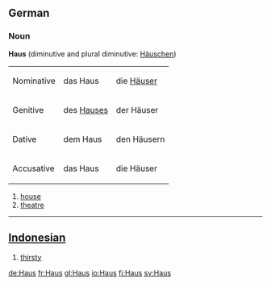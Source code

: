 ==German==

===Noun===
'''Haus''' {{n}} (diminutive and plural diminutive: [[Häuschen]])

<table>
<tr><td>Nominative</td><td>das Haus</td><td>die [[Häuser]]</td></tr>
<tr><td>Genitive</td><td>des [[Hauses]]</td><td>der Häuser</td></tr>
<tr><td>Dative</td><td>dem Haus</td><td>den Häusern</td></tr>
<tr><td>Accusative</td><td>das Haus</td><td>die Häuser</td></tr>
</table>

# [[house]]
# [[theatre]]

----

==[[Indonesian]]==

# [[thirsty]]

[[de:Haus]]
[[fr:Haus]]
[[gl:Haus]]
[[io:Haus]]
[[fi:Haus]]
[[sv:Haus]]